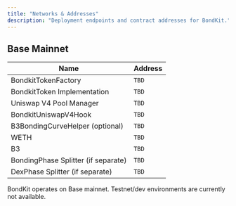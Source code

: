 ```yaml
---
title: "Networks & Addresses"
description: "Deployment endpoints and contract addresses for BondKit."
---
```


## Base Mainnet

| Name | Address |
|------|---------|
| BondkitTokenFactory | `TBD` |
| BondkitToken Implementation | `TBD` |
| Uniswap V4 Pool Manager | `TBD` |
| BondkitUniswapV4Hook | `TBD` |
| B3BondingCurveHelper (optional) | `TBD` |
| WETH | `TBD` |
| B3 | `TBD` |
| BondingPhase Splitter (if separate) | `TBD` |
| DexPhase Splitter (if separate) | `TBD` |

<Note>
BondKit operates on Base mainnet. Testnet/dev environments are currently not available.
</Note>


